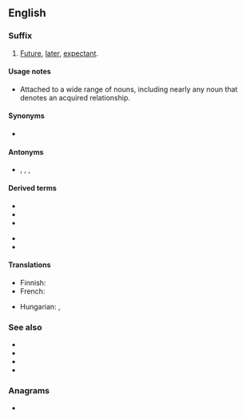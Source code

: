 {{also|tobe|Tobe|tobě|to-be}}
==English==

===Suffix===
{{en-suffix|head=-[[to]]-[[be]]}}

# [[future|Future]], [[later]], [[expectant]].

====Usage notes====
* Attached to a wide range of nouns, including nearly any noun that denotes an acquired relationship.

====Synonyms====
* {{sense|future, later, expectant}} {{l|en|future}}

====Antonyms====
* {{sense|future, later, expectant}} {{l|en|then-}}, {{l|en|then}}, {{l|en|ex-}}, {{l|en|former}}

====Derived terms====
{{der-top}}
* {{l|en|bride-to-be}}
* {{l|en|corpse-to-be}}
* {{l|en|father-to-be}}
{{der-mid}}
* {{l|en|husband-to-be}}
* {{l|en|mother-to-be}}
{{der-bottom}}

====Translations====
{{trans-top|future, later, expectant}}
* Finnish: {{t+|fi|tuleva}}
* French: {{t|fr|en devenir}}
{{trans-mid}}
* Hungarian: {{t+|hu|leendő}}, {{t+|hu|jelölt|alt=-jelölt}}
{{trans-bottom}}

===See also===
* {{l|en|cum}}
* {{l|en|-elect}}
* {{l|en|has-been}}
* {{l|en|wannabe}}

===Anagrams===
* {{anagrams|en|a=beot|Beto|Tebo|beot|boet|bote}}
